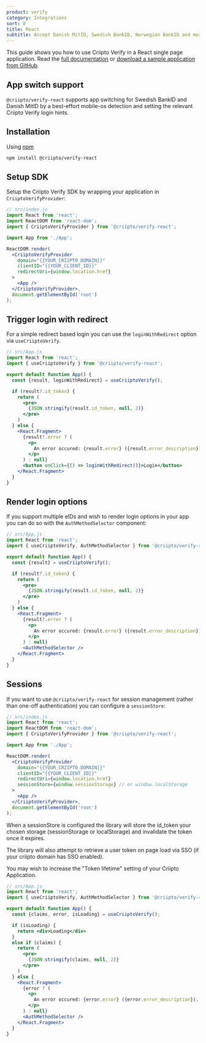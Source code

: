 ```yaml
---
product: verify
category: Integrations
sort: 0
title: React
subtitle: Accept Danish MitID, Swedish BankID, Norwegian BankID and more eID logins in your React app with @criipto/verify-react.
---
```


This guide shows you how to use Criipto Verify in a React single page application. Read the [full documentation](https://github.com/criipto/criipto-verify-react) or [download a sample application from GitHub](https://github.com/criipto/criipto-verify-react/tree/master/example).

## App switch support

`@criipto/verify-react` supports app switching for Swedish BankID and Danish MitID by a best-effort mobile-os detection and setting the relevant Criipto Verify login hints.

## Installation

Using [npm](https://npmjs.org/)

```sh
npm install @criipto/verify-react
```

## Setup SDK

Setup the Criipto Verify SDK by wrapping your application in `CriiptoVerifyProvider`:

```jsx
// src/index.js
import React from 'react';
import ReactDOM from 'react-dom';
import { CriiptoVerifyProvider } from '@criipto/verify-react';

import App from './App';

ReactDOM.render(
  <CriiptoVerifyProvider
    domain="{{YOUR_CRIIPTO_DOMAIN}}"
    clientID="{{YOUR_CLIENT_ID}}"
    redirectUri={window.location.href}
  >
    <App />
  </CriiptoVerifyProvider>,
  document.getElementById('root')
);
```

## Trigger login with redirect

For a simple redirect based login you can use the `loginWithRedirect` option via `useCriiptoVerify`.

```jsx
// src/App.js
import React from 'react';
import { useCriiptoVerify } from '@criipto/verify-react';

export default function App() {
  const {result, loginWithRedirect} = useCriiptoVerify();

  if (result?.id_token) {
    return (
      <pre>
        {JSON.stringify(result.id_token, null, 2)}
      </pre>
    )
  } else {
    <React.Fragment>
      {result?.error ? (
        <p>
          An error occured: {result.error} ({result.error_description}). Please try again:
        </p>
      ) : null}
      <button onClick={() => loginWithRedirect()}>Login</button>
    </React.Fragment>
  }
}
```

## Render login options

If you support multiple eIDs and wish to render login options in your app you can do so with the `AuthMethodSelector` component:

```jsx
// src/App.js
import React from 'react';
import { useCriiptoVerify, AuthMethodSelector } from '@criipto/verify-react';

export default function App() {
  const {result} = useCriiptoVerify();

  if (result?.id_token) {
    return (
      <pre>
        {JSON.stringify(result.id_token, null, 2)}
      </pre>
    )
  } else {
    <React.Fragment>
      {result?.error ? (
        <p>
          An error occured: {result.error} ({result.error_description}). Please try again:
        </p>
      ) : null}
      <AuthMethodSelector />
    </React.Fragment>
  }
}
```

## Sessions

If you want to use `@criipto/verify-react` for session management (rather than one-off authentication) you can configure a `sessionStore`:

```jsx
// src/index.js
import React from 'react';
import ReactDOM from 'react-dom';
import { CriiptoVerifyProvider } from '@criipto/verify-react';

import App from './App';

ReactDOM.render(
  <CriiptoVerifyProvider
    domain="{{YOUR_CRIIPTO_DOMAIN}}"
    clientID="{{YOUR_CLIENT_ID}}"
    redirectUri={window.location.href}
    sessionStore={window.sessionStorage} // or window.localStorage
  >
    <App />
  </CriiptoVerifyProvider>,
  document.getElementById('root')
);
```

When a sessionStore is configured the library will store the id_token your chosen storage (sessionStorage or localStorage) and invalidate the token once it expires.

The library will also attempt to retrieve a user token on page load via SSO (if your criipto domain has SSO enabled).

You may wish to increase the "Token lifetime" setting of your Criipto Application.

```jsx
// src/App.js
import React from 'react';
import { useCriiptoVerify, AuthMethodSelector } from '@criipto/verify-react';

export default function App() {
  const {claims, error, isLoading} = useCriiptoVerify();

  if (isLoading) {
    return <div>Loading</div>
  }
  else if (claims) {
    return (
      <pre>
        {JSON.stringify(claims, null, 2)}
      </pre>
    )
  } else {
    <React.Fragment>
      {error ? (
        <p>
          An error occured: {error.error} ({error.error_description}). Please try again:
        </p>
      ) : null}
      <AuthMethodSelector />
    </React.Fragment>
  }
}
```